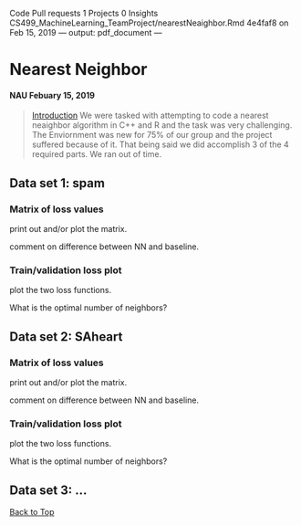 Code
Pull requests 1
Projects 0
Insights
CS499_MachineLearning_TeamProject/nearestNeaighbor.Rmd
4e4faf8 on Feb 15, 2019
---
output: pdf_document
---

<!--
%\VignetteEngine{knitr::rmarkdown}
%\VignetteIndexEntry{An Introduction to Glmnet}
-->

<a id="top"></a>

# Nearest Neighbor

#### NAU Febuary 15, 2019

> [Introduction](#intro)
> We were tasked with attempting to code a nearest neaighbor algorithm in C++ and R and the task was very challenging. The Enviornment was new for 75% of our group and the project suffered because of it. That being said we did accomplish 3 of the 4 required parts. We ran out of time.
<a id="intro"></a>

## Data set 1: spam

### Matrix of loss values

print out and/or plot the matrix.

comment on difference between NN and baseline.

### Train/validation loss plot

plot the two loss functions.

What is the optimal number of neighbors?

## Data set 2: SAheart

### Matrix of loss values

print out and/or plot the matrix.

comment on difference between NN and baseline.

### Train/validation loss plot

plot the two loss functions.

What is the optimal number of neighbors?

## Data set 3: ...

[Back to Top](#top)





